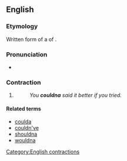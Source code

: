 ==English==

===Etymology===
Written form of a {{w|reduction (linguistics)|reduction}} of {{m|en|[[could]] [[not]] [[have]]}}.

===Pronunciation===
* {{IPA|/ˈkʊdnə/|lang=en}}

===Contraction===
{{en-cont}}

# {{lb|en|chiefly|_|slang}} {{contraction of|[[could]] [[not]] [[have]]|lang=en}}
#: ''You '''couldna''' said it better if you tried.''

====Related terms====
* [[coulda]]
* [[couldn've]]
* [[shouldna]]
* [[wouldna]]

[[Category:English contractions]]
